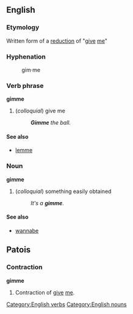 ==English==
===Etymology===
Written form of a [[w:reduction (linguistics)|reduction]] of "[[give]] [[me]]" 
===Hyphenation===
:gim&middot;me
===Verb phrase===
[[Category:English verbs]]
'''gimme'''
#(''colloquial'') give me
#:'''''Gimme''' the ball.''
==== See also ====
* [[lemme]]
===Noun===
[[Category:English nouns]]
'''gimme'''
#(''colloquial'') something easily obtained
#:''It's a '''gimme'''.''
==== See also ====
* [[wannabe]]

==Patois==
===Contraction===
'''gimme'''
# Contraction of [[give]] [[me]].